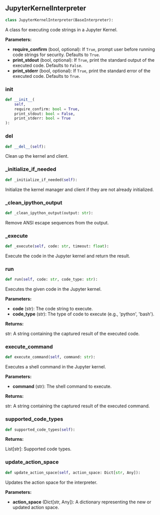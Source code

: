 <a id="camel.interpreters.ipython_interpreter"></a>

<a id="camel.interpreters.ipython_interpreter.JupyterKernelInterpreter"></a>

## JupyterKernelInterpreter

```python
class JupyterKernelInterpreter(BaseInterpreter):
```

A class for executing code strings in a Jupyter Kernel.

**Parameters:**

- **require_confirm** (bool, optional): If `True`, prompt user before running code strings for security. Defaults to `True`.
- **print_stdout** (bool, optional): If `True`, print the standard output of the executed code. Defaults to `False`.
- **print_stderr** (bool, optional): If `True`, print the standard error of the executed code. Defaults to `True`.

<a id="camel.interpreters.ipython_interpreter.JupyterKernelInterpreter.__init__"></a>

### __init__

```python
def __init__(
    self,
    require_confirm: bool = True,
    print_stdout: bool = False,
    print_stderr: bool = True
):
```

<a id="camel.interpreters.ipython_interpreter.JupyterKernelInterpreter.__del__"></a>

### __del__

```python
def __del__(self):
```

Clean up the kernel and client.

<a id="camel.interpreters.ipython_interpreter.JupyterKernelInterpreter._initialize_if_needed"></a>

### _initialize_if_needed

```python
def _initialize_if_needed(self):
```

Initialize the kernel manager and client if they are not already
initialized.

<a id="camel.interpreters.ipython_interpreter.JupyterKernelInterpreter._clean_ipython_output"></a>

### _clean_ipython_output

```python
def _clean_ipython_output(output: str):
```

Remove ANSI escape sequences from the output.

<a id="camel.interpreters.ipython_interpreter.JupyterKernelInterpreter._execute"></a>

### _execute

```python
def _execute(self, code: str, timeout: float):
```

Execute the code in the Jupyter kernel and return the result.

<a id="camel.interpreters.ipython_interpreter.JupyterKernelInterpreter.run"></a>

### run

```python
def run(self, code: str, code_type: str):
```

Executes the given code in the Jupyter kernel.

**Parameters:**

- **code** (str): The code string to execute.
- **code_type** (str): The type of code to execute (e.g., 'python', 'bash').

**Returns:**

  str: A string containing the captured result of the
executed code.

<a id="camel.interpreters.ipython_interpreter.JupyterKernelInterpreter.execute_command"></a>

### execute_command

```python
def execute_command(self, command: str):
```

Executes a shell command in the Jupyter kernel.

**Parameters:**

- **command** (str): The shell command to execute.

**Returns:**

  str: A string containing the captured result of the
executed command.

<a id="camel.interpreters.ipython_interpreter.JupyterKernelInterpreter.supported_code_types"></a>

### supported_code_types

```python
def supported_code_types(self):
```

**Returns:**

  List[str]: Supported code types.

<a id="camel.interpreters.ipython_interpreter.JupyterKernelInterpreter.update_action_space"></a>

### update_action_space

```python
def update_action_space(self, action_space: Dict[str, Any]):
```

Updates the action space for the interpreter.

**Parameters:**

- **action_space** (Dict[str, Any]): A dictionary representing the new or updated action space.
